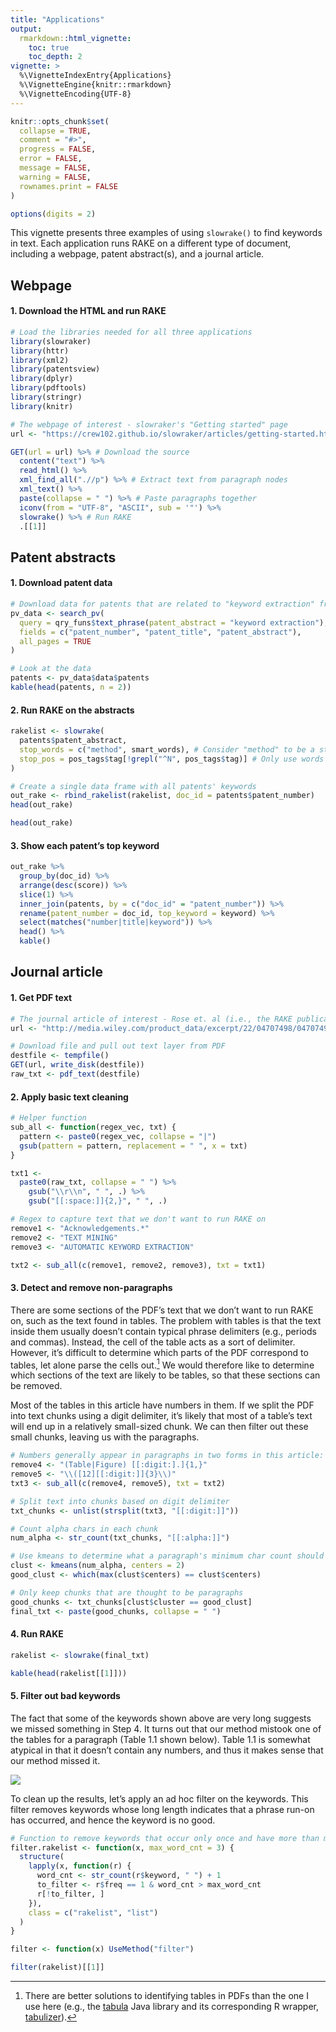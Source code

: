 ```yaml
---
title: "Applications"
output:
  rmarkdown::html_vignette:
    toc: true
    toc_depth: 2
vignette: >
  %\VignetteIndexEntry{Applications}
  %\VignetteEngine{knitr::rmarkdown}
  %\VignetteEncoding{UTF-8}
---
```


```r
knitr::opts_chunk$set(
  collapse = TRUE,
  comment = "#>",
  progress = FALSE,
  error = FALSE, 
  message = FALSE,
  warning = FALSE,
  rownames.print = FALSE
)

options(digits = 2)
```

This vignette presents three examples of using `slowrake()` to find keywords in text. Each application runs RAKE on a different type of document, including a webpage, patent abstract(s), and a journal article. 

## Webpage

#### 1. Download the HTML and run RAKE

```r
# Load the libraries needed for all three applications
library(slowraker)
library(httr)
library(xml2)
library(patentsview)
library(dplyr)
library(pdftools)
library(stringr)
library(knitr)

# The webpage of interest - slowraker's "Getting started" page
url <- "https://crew102.github.io/slowraker/articles/getting-started.html"

GET(url = url) %>% # Download the source
  content("text") %>% 
  read_html() %>% 
  xml_find_all(".//p") %>% # Extract text from paragraph nodes
  xml_text() %>% 
  paste(collapse = " ") %>% # Paste paragraphs together
  iconv(from = "UTF-8", "ASCII", sub = '"') %>% 
  slowrake() %>% # Run RAKE
  .[[1]]
```

## Patent abstracts  

#### 1. Download patent data

```r
# Download data for patents that are related to "keyword extraction" from the PatentsView API.
pv_data <- search_pv(
  query = qry_funs$text_phrase(patent_abstract = "keyword extraction"),
  fields = c("patent_number", "patent_title", "patent_abstract"),
  all_pages = TRUE
)

# Look at the data
patents <- pv_data$data$patents
kable(head(patents, n = 2))
```

#### 2. Run RAKE on the abstracts

```r
rakelist <- slowrake(
  patents$patent_abstract,
  stop_words = c("method", smart_words), # Consider "method" to be a stop word
  stop_pos = pos_tags$tag[!grepl("^N", pos_tags$tag)] # Only use words that are nouns
)

# Create a single data frame with all patents' keywords
out_rake <- rbind_rakelist(rakelist, doc_id = patents$patent_number)
head(out_rake)
```

```r
head(out_rake)
```

#### 3. Show each patent's top keyword

```r
out_rake %>% 
  group_by(doc_id) %>% 
  arrange(desc(score)) %>%
  slice(1) %>% 
  inner_join(patents, by = c("doc_id" = "patent_number")) %>% 
  rename(patent_number = doc_id, top_keyword = keyword) %>% 
  select(matches("number|title|keyword")) %>%
  head() %>%
  kable()
```

## Journal article

#### 1. Get PDF text

```r
# The journal article of interest - Rose et. al (i.e., the RAKE publication)
url <- "http://media.wiley.com/product_data/excerpt/22/04707498/0470749822.pdf"

# Download file and pull out text layer from PDF
destfile <- tempfile()
GET(url, write_disk(destfile))
raw_txt <- pdf_text(destfile)
```

#### 2. Apply basic text cleaning 

```r
# Helper function
sub_all <- function(regex_vec, txt) {
  pattern <- paste0(regex_vec, collapse = "|")
  gsub(pattern = pattern, replacement = " ", x = txt)
}

txt1 <- 
  paste0(raw_txt, collapse = " ") %>% 
    gsub("\\r\\n", " ", .) %>% 
    gsub("[[:space:]]{2,}", " ", .)

# Regex to capture text that we don't want to run RAKE on
remove1 <- "Acknowledgements.*"
remove2 <- "TEXT MINING"
remove3 <- "AUTOMATIC KEYWORD EXTRACTION"

txt2 <- sub_all(c(remove1, remove2, remove3), txt = txt1)
```

#### 3. Detect and remove non-paragraphs

There are some sections of the PDF's text that we don't want to run RAKE on, such as the text found in tables. The problem with tables is that the text inside them usually doesn't contain typical phrase delimiters (e.g., periods and commas). Instead, the cell of the table acts as a sort of delimiter. However, it's difficult to determine which parts of the PDF correspond to tables, let alone parse the cells out.[^1] We would therefore like to determine which sections of the text are likely to be tables, so that these sections can be removed. 

Most of the tables in this article have numbers in them. If we split the PDF into text chunks using a digit delimiter, it's likely that most of a table's text will end up in a relatively small-sized chunk. We can then filter out these small chunks, leaving us with the paragraphs. 

```r
# Numbers generally appear in paragraphs in two forms in this article: 1) When the authors refer to results in a specific table/figure (e.g., "the sample abstract shown in Figure 1.1"), and 2) When the authors reference another article (e.g., "Andrade and Valencia (1998) base their approach"). Remove these instances so that paragraphs don't get split apart.
remove4 <- "(Table|Figure) [[:digit:].]{1,}"
remove5 <- "\\([12][[:digit:]]{3}\\)"
txt3 <- sub_all(c(remove4, remove5), txt = txt2)

# Split text into chunks based on digit delimiter
txt_chunks <- unlist(strsplit(txt3, "[[:digit:]]"))

# Count alpha chars in each chunk
num_alpha <- str_count(txt_chunks, "[[:alpha:]]")

# Use kmeans to determine what a paragraph's minimum char count should be
clust <- kmeans(num_alpha, centers = 2)
good_clust <- which(max(clust$centers) == clust$centers)

# Only keep chunks that are thought to be paragraphs
good_chunks <- txt_chunks[clust$cluster == good_clust]
final_txt <- paste(good_chunks, collapse = " ")
```

#### 4. Run RAKE

```r
rakelist <- slowrake(final_txt)

kable(head(rakelist[[1]]))
```

#### 5. Filter out bad keywords

The fact that some of the keywords shown above are very long suggests we missed something in Step 4. It turns out that our method mistook one of the tables for a paragraph (Table 1.1 shown below). Table 1.1 is somewhat atypical in that it doesn't contain any numbers, and thus it makes sense that our method missed it. 

![](table-1-1.png)

To clean up the results, let's apply an ad hoc filter on the keywords. This filter removes keywords whose long length indicates that a phrase run-on has occurred, and hence the keyword is no good.

```r
# Function to remove keywords that occur only once and have more than max_word_cnt constituent words
filter.rakelist <- function(x, max_word_cnt = 3) {
  structure(
    lapply(x, function(r) {
      word_cnt <- str_count(r$keyword, " ") + 1
      to_filter <- r$freq == 1 & word_cnt > max_word_cnt
      r[!to_filter, ]
    }),
    class = c("rakelist", "list")
  )
}

filter <- function(x) UseMethod("filter")

filter(rakelist)[[1]]
```

[^1]: There are better solutions to identifying tables in PDFs than the one I use here (e.g., the [tabula](https://github.com/tabulapdf/tabula-java/) Java library and its corresponding R wrapper, [tabulizer](https://github.com/ropensci/tabulizer#installation)).
